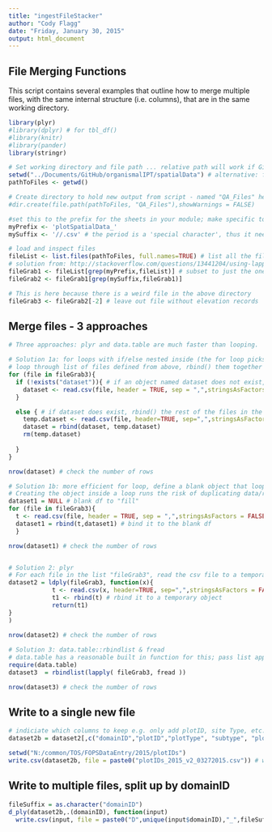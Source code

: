 ```yaml
---
title: "ingestFileStacker"
author: "Cody Flagg"
date: "Friday, January 30, 2015"
output: html_document
---
```


## File Merging Functions

This script contains several examples that outline how to merge multiple files, with the same internal structure (i.e. columns), that are in the same working directory.  

```r
library(plyr)
#library(dplyr) # for tbl_df()
#library(knitr)
#library(pander)
library(stringr)

# Set working directory and file path ... relative path will work if Git folders are in "Documents"
setwd("../Documents/GitHub/organismalIPT/spatialData") # alternative: file.path(getwd(),directory2)
pathToFiles <- getwd()

# Create directory to hold new output from script - named "QA_Files" here
#dir.create(file.path(pathToFiles, "QA_Files"),showWarnings = FALSE)

#set this to the prefix for the sheets in your module; make specific to file name batch
myPrefix <- 'plotSpatialData_'
mySuffix <- '//.csv' # the period is a 'special character', thus it needs to be 'escaped' with "//" for R to recognize this is a 'literal string'

# load and inspect files
fileList <- list.files(pathToFiles, full.names=TRUE) # list all the files, full.names=TRUE is necessary for ldplay/lapply to work below
# solution from: http://stackoverflow.com/questions/13441204/using-lapply-and-read-csv-on-multiple-files-in-r
fileGrab1 <- fileList[grep(myPrefix,fileList)] # subset to just the ones in your module, using prefix
fileGrab2 <- fileGrab1[grep(mySuffix,fileGrab1)]

# This is here because there is a weird file in the above directory
fileGrab3 <- fileGrab2[-2] # leave out file without elevation records
```

## Merge files - 3 approaches
```r
# Three approaches: plyr and data.table are much faster than looping.

# Solution 1a: for loops with if/else nested inside (the for loop picks up "empty" rows at the tail of each file, inflating the number of rows; I think this is an Excel problem)
# loop through list of files defined from above, rbind() them together
for (file in fileGrab3){
  if (!exists("dataset")){ # if an object named dataset does not exist, create it
    dataset <- read.csv(file, header = TRUE, sep = ",",stringsAsFactors = FALSE) # assign the first csv to "dataset"
  }

  else { # if dataset does exist, rbind() the rest of the files in the list
    temp.dataset <- read.csv(file, header=TRUE, sep=",",stringsAsFactors = FALSE) # temporary object
    dataset = rbind(dataset, temp.dataset)
    rm(temp.dataset)
    
  }
}

nrow(dataset) # check the number of rows

# Solution 1b: more efficient for loop, define a blank object that loop can "fill" (i.e. "dataset1" here, "dataset" in Solution 1a) rather than calling it inside the loop.
# Creating the object inside a loop runs the risk of duplicating data/rows
dataset1 = NULL # blank df to "fill"
for (file in fileGrab3){
  t <- read.csv(file, header = TRUE, sep = ",",stringsAsFactors = FALSE) # read the csv, assign to t
  dataset1 = rbind(t,dataset1) # bind it to the blank df
  }

nrow(dataset1) # check the number of rows


# Solution 2: plyr
# For each file in the list "fileGrab3", read the csv file to a temporary variable "t", row bind subsequent files to variable "t1", return t1 as final result
dataset2 = ldply(fileGrab3, function(x){
            t <- read.csv(x, header=TRUE, sep=",",stringsAsFactors = FALSE) # read the csv
            t1 <- rbind(t) # rbind it to a temporary object
            return(t1)
}
)

nrow(dataset2) # check the number of rows
 
# Solution 3: data.table::rbindlist & fread
# data.table has a reasonable built in function for this; pass list apply all elements in "fileGrab3", read them with fread, row bind them with rbindlist
require(data.table)
dataset3  = rbindlist(lapply( fileGrab3, fread ))

nrow(dataset3) # check the number of rows

```

## Write to a single new file
```r
# indiciate which columns to keep e.g. only add plotID, site Type, etc. 
dataset2b = dataset2[,c("domainID","plotID","plotType", "subtype", "plotSize")]

setwd("N:/common/TOS/FOPSDataEntry/2015/plotIDs")
write.csv(dataset2b, file = paste0("plotIDs_2015_v2_03272015.csv")) # write the file

```

## Write to multiple files, split up by domainID
```r
fileSuffix = as.character("domainID")
d_ply(dataset2b,.(domainID), function(input) 
  write.csv(input, file = paste0("D",unique(input$domainID),"_",fileSuffix, ".csv", sep="")))
```


